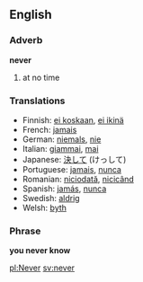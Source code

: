 ==English==
===Adverb===
'''never'''

# at no time

===Translations===
*Finnish: [[ei koskaan]], [[ei ikinä]]
*French: [[jamais]]
*German: [[niemals]], [[nie]]
*Italian: [[giammai]], [[mai]]
*Japanese: [[決して]] (けっして)
*Portuguese: [[jamais]], [[nunca]]
*Romanian: [[niciodată]], [[nicicând]]
*Spanish: [[jamás]], [[nunca]]
*Swedish: [[aldrig]]
*Welsh: [[byth]]

===Phrase===
'''you never know'''

[[pl:Never]] [[sv:never]]